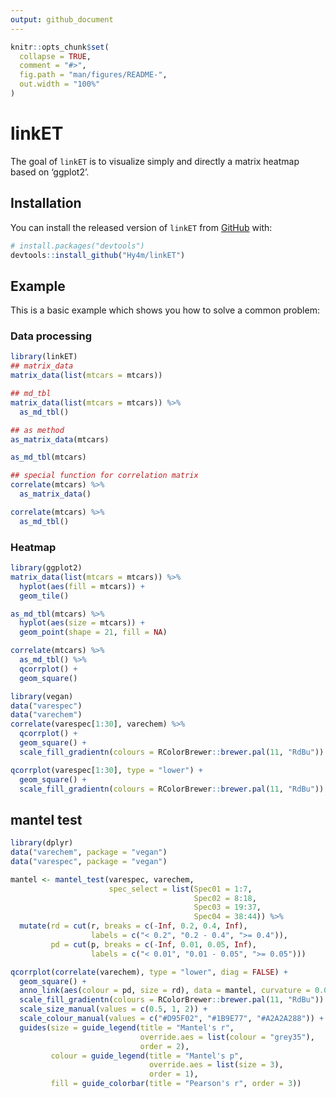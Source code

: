 ```yaml
---
output: github_document
---
```


<!-- README.md is generated from README.Rmd. Please edit that file -->

```r
knitr::opts_chunk$set(
  collapse = TRUE,
  comment = "#>",
  fig.path = "man/figures/README-",
  out.width = "100%"
)
```

# linkET

<!-- badges: start -->
<!-- badges: end -->

The goal of `linkET` is to visualize simply and directly a matrix heatmap based
on 'ggplot2'.

## Installation

You can install the released version of `linkET` from [GitHub](https://github.com/) with:

``` r
# install.packages("devtools")
devtools::install_github("Hy4m/linkET")
```
## Example

This is a basic example which shows you how to solve a common problem:

### Data processing

```r
library(linkET)
## matrix_data
matrix_data(list(mtcars = mtcars))

## md_tbl
matrix_data(list(mtcars = mtcars)) %>% 
  as_md_tbl()

## as method
as_matrix_data(mtcars)

as_md_tbl(mtcars)

## special function for correlation matrix
correlate(mtcars) %>% 
  as_matrix_data()

correlate(mtcars) %>% 
  as_md_tbl()
```

### Heatmap

```r
library(ggplot2)
matrix_data(list(mtcars = mtcars)) %>% 
  hyplot(aes(fill = mtcars)) +
  geom_tile()

as_md_tbl(mtcars) %>% 
  hyplot(aes(size = mtcars)) +
  geom_point(shape = 21, fill = NA)

correlate(mtcars) %>% 
  as_md_tbl() %>% 
  qcorrplot() +
  geom_square()

library(vegan)
data("varespec")
data("varechem")
correlate(varespec[1:30], varechem) %>% 
  qcorrplot() +
  geom_square() +
  scale_fill_gradientn(colours = RColorBrewer::brewer.pal(11, "RdBu"))

qcorrplot(varespec[1:30], type = "lower") +
  geom_square() +
  scale_fill_gradientn(colours = RColorBrewer::brewer.pal(11, "RdBu"))
```

## mantel test

```r
library(dplyr)
data("varechem", package = "vegan")
data("varespec", package = "vegan")

mantel <- mantel_test(varespec, varechem,
                      spec_select = list(Spec01 = 1:7,
                                         Spec02 = 8:18,
                                         Spec03 = 19:37,
                                         Spec04 = 38:44)) %>% 
  mutate(rd = cut(r, breaks = c(-Inf, 0.2, 0.4, Inf),
                  labels = c("< 0.2", "0.2 - 0.4", ">= 0.4")),
         pd = cut(p, breaks = c(-Inf, 0.01, 0.05, Inf),
                  labels = c("< 0.01", "0.01 - 0.05", ">= 0.05")))

qcorrplot(correlate(varechem), type = "lower", diag = FALSE) +
  geom_square() +
  anno_link(aes(colour = pd, size = rd), data = mantel, curvature = 0.05) +
  scale_fill_gradientn(colours = RColorBrewer::brewer.pal(11, "RdBu")) +
  scale_size_manual(values = c(0.5, 1, 2)) +
  scale_colour_manual(values = c("#D95F02", "#1B9E77", "#A2A2A288")) +
  guides(size = guide_legend(title = "Mantel's r",
                             override.aes = list(colour = "grey35"), 
                             order = 2),
         colour = guide_legend(title = "Mantel's p", 
                               override.aes = list(size = 3), 
                               order = 1),
         fill = guide_colorbar(title = "Pearson's r", order = 3))
```

